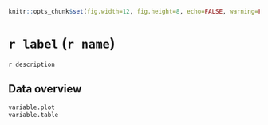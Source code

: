 ```r
knitr::opts_chunk$set(fig.width=12, fig.height=8, echo=FALSE, warning=FALSE, message=FALSE)
```

# `r label` (`r name`)
`r description`

## Data overview
```r
variable.plot
variable.table
```

\pagebreak

